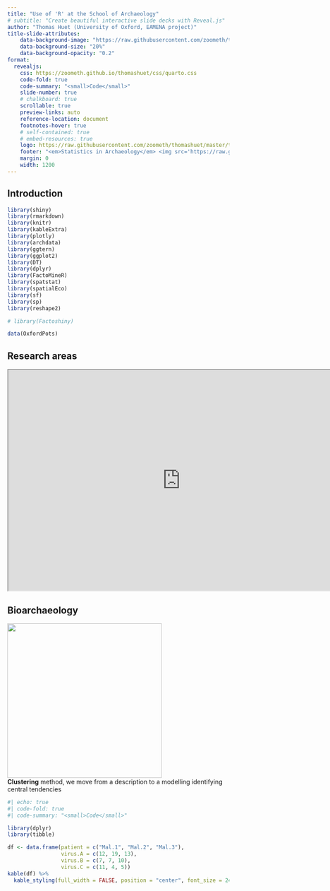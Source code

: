 ```yaml
---
title: "Use of 'R' at the School of Archaeology"
# subtitle: "Create beautiful interactive slide decks with Reveal.js"
author: "Thomas Huet (University of Oxford, EAMENA project)"
title-slide-attributes:
    data-background-image: "https://raw.githubusercontent.com/zoometh/thomashuet/master/img/inst-uni-oxford-research-areas.png"
    data-background-size: "20%"
    data-background-opacity: "0.2"
format:
  revealjs: 
    css: https://zoometh.github.io/thomashuet/css/quarto.css
    code-fold: true
    code-summary: "<small>Code</small>"
    slide-number: true
    # chalkboard: true
    scrollable: true
    preview-links: auto
    reference-location: document
    footnotes-hover: true
    # self-contained: true
    # embed-resources: true
    logo: https://raw.githubusercontent.com/zoometh/thomashuet/master/teach/stats/images/inst-uni-oxford_.png
    footer: "<em>Statistics in Archaeology</em> <img src='https://raw.githubusercontent.com/zoometh/thomashuet/master/img/inst-asm-cnrs.png' style='height: 35px;vertical-align: middle;'> Université Paul-Valéry, Feb 2023 - Thomas Huet"
    margin: 0
    width: 1200
---
```


 
## Introduction

```r
library(shiny)
library(rmarkdown)
library(knitr)
library(kableExtra)
library(plotly)
library(archdata)
library(ggtern)
library(ggplot2)
library(DT)
library(dplyr)
library(FactoMineR)
library(spatstat)
library(spatialEco)
library(sf)
library(sp)
library(reshape2)

# library(Factoshiny)

data(OxfordPots)
```

## Research areas

```{=html}
<iframe width="780" height="500" src="https://www.arch.ox.ac.uk/research-themes" title="research-themes"></iframe>
```


## Bioarchaeology

<div class="row">
<div class="column33">![](https://raw.githubusercontent.com/zoometh/thomashuet/master/teach/stats/images/stat-fa.png){height=350px}</div>
<div class="column66">**Clustering** method, we move from a description to a modelling identifying central tendencies</div>
</div>


```r
#| echo: true
#| code-fold: true
#| code-summary: "<small>Code</small>"

library(dplyr)
library(tibble)

df <- data.frame(patient = c("Mal.1", "Mal.2", "Mal.3"),
                 virus.A = c(12, 19, 13),
                 virus.B = c(7, 7, 10),
                 virus.C = c(11, 4, 5))
kable(df) %>%
  kable_styling(full_width = FALSE, position = "center", font_size = 24)
```

